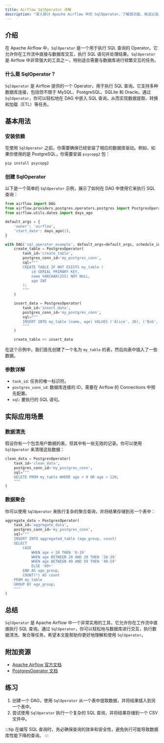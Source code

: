 ```yaml
---
title: Airflow SqlOperator 详解
description: "深入探讨 Apache Airflow 中的 SqlOperator，了解其功能、用法以及实际应用场景。"
---
```


## 介绍

在 Apache Airflow 中，`SqlOperator` 是一个用于执行 SQL 查询的 Operator。它允许你在工作流中直接与数据库交互，执行 SQL 语句并处理结果。`SqlOperator` 是 Airflow 中非常强大的工具之一，特别适合需要与数据库进行频繁交互的任务。

### 什么是 SqlOperator？

`SqlOperator` 是 Airflow 提供的一个 Operator，用于执行 SQL 查询。它支持多种数据库连接，包括但不限于 MySQL、PostgreSQL、SQLite 和 Oracle。通过 `SqlOperator`，你可以轻松地在 DAG 中嵌入 SQL 查询，从而实现数据提取、转换和加载（ETL）等任务。

## 基本用法

### 安装依赖

在使用 `SqlOperator` 之前，你需要确保已经安装了相应的数据库驱动。例如，如果你使用的是 PostgreSQL，你需要安装 `psycopg2` 包：

```bash
pip install psycopg2
```

### 创建 SqlOperator

以下是一个简单的 `SqlOperator` 示例，展示了如何在 DAG 中使用它来执行 SQL 查询：

```python
from airflow import DAG
from airflow.providers.postgres.operators.postgres import PostgresOperator
from airflow.utils.dates import days_ago

default_args = {
    'owner': 'airflow',
    'start_date': days_ago(1),
}

with DAG('sql_operator_example', default_args=default_args, schedule_interval=None) as dag:
    create_table = PostgresOperator(
        task_id='create_table',
        postgres_conn_id='my_postgres_conn',
        sql="""
        CREATE TABLE IF NOT EXISTS my_table (
            id SERIAL PRIMARY KEY,
            name VARCHAR(255) NOT NULL,
            age INT
        );
        """
    )

    insert_data = PostgresOperator(
        task_id='insert_data',
        postgres_conn_id='my_postgres_conn',
        sql="""
        INSERT INTO my_table (name, age) VALUES ('Alice', 30), ('Bob', 25);
        """
    )

    create_table >> insert_data
```

在这个示例中，我们首先创建了一个名为 `my_table` 的表，然后向表中插入了一些数据。

### 参数详解

- `task_id`: 任务的唯一标识符。
- `postgres_conn_id`: 数据库连接的 ID，需要在 Airflow 的 Connections 中预先配置。
- `sql`: 要执行的 SQL 语句。

## 实际应用场景

### 数据清洗

假设你有一个包含用户数据的表，但其中有一些无效的记录。你可以使用 `SqlOperator` 来清理这些数据：

```python
clean_data = PostgresOperator(
    task_id='clean_data',
    postgres_conn_id='my_postgres_conn',
    sql="""
    DELETE FROM my_table WHERE age < 0 OR age > 120;
    """
)
```

### 数据聚合

你可以使用 `SqlOperator` 来执行复杂的聚合查询，并将结果存储到另一个表中：

```python
aggregate_data = PostgresOperator(
    task_id='aggregate_data',
    postgres_conn_id='my_postgres_conn',
    sql="""
    INSERT INTO aggregated_table (age_group, count)
    SELECT 
        CASE 
            WHEN age < 20 THEN '0-19'
            WHEN age BETWEEN 20 AND 39 THEN '20-39'
            WHEN age BETWEEN 40 AND 59 THEN '40-59'
            ELSE '60+'
        END AS age_group,
        COUNT(*) AS count
    FROM my_table
    GROUP BY age_group;
    """
)
```

## 总结

`SqlOperator` 是 Apache Airflow 中一个非常实用的工具，它允许你在工作流中直接执行 SQL 查询。通过 `SqlOperator`，你可以轻松地与数据库进行交互，执行数据清洗、聚合等任务。希望本文能帮助你更好地理解和使用 `SqlOperator`。

## 附加资源

- [Apache Airflow 官方文档](https://airflow.apache.org/docs/)
- [PostgresOperator 文档](https://airflow.apache.org/docs/apache-airflow-providers-postgres/stable/operators/postgres_operator.html)

## 练习

1. 创建一个 DAG，使用 `SqlOperator` 从一个表中提取数据，并将结果插入到另一个表中。
2. 尝试使用 `SqlOperator` 执行一个复杂的 SQL 查询，并将结果存储到一个 CSV 文件中。

:::tip
在编写 SQL 查询时，务必确保查询的效率和安全性，避免执行可能导致数据库性能下降的查询。
:::